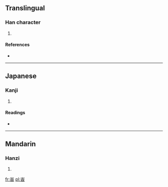 ==Translingual==

===Han character===
{{Han char|rn=46|rad=山|as=06|sn=9|four=|canj=山卜日 (UYA)}}

# {{defn|Han|sort=山06}}

====References====
* {{Han ref|kx=0310.330|dkj=08045|hdz=10771.130|uh=5CD5|ud=23765}}

----

==Japanese==

===Kanji===
{{ja-kanji|grade=|rs=山06}}

# {{defn|Japanese|sort=山06}}

====Readings====
* {{ja-readings|on=[[し]] (shi)|kun=}}

----

==Mandarin==

===Hanzi===
{{cmn-hanzi|pin=[[shí]] ([[shi2]])|wg=shih<sup>2</sup>}}

# {{defn|Mandarin|sort=山06}}

[[fr:峕]]
[[pl:峕]]